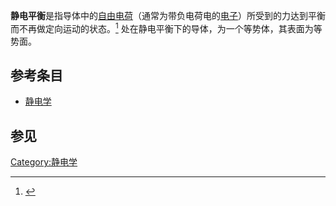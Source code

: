 '''静电平衡'''是指导体中的[[自由电荷|自由电荷]]（通常为带负电荷电的[[电子|电子]]）所受到的力达到平衡而不再做定向运动的状态。<ref>{{cite book|title=普通高中课程标准实验教科书·物理·选修3-1|pages=24页|edition=2010年4月第3版|publisher=人民教育出版社|isbn=978-7-107-20253-7}}</ref> 处在静电平衡下的导体，为一个等势体，其表面为等势面。

<!-- 静电平衡的性质 -->
==参考条目==
* [[静电学|静电学]]

==参见==
{{reflist}}

{{物理小作品}}

[[Category:静电学|Category:静电学]]